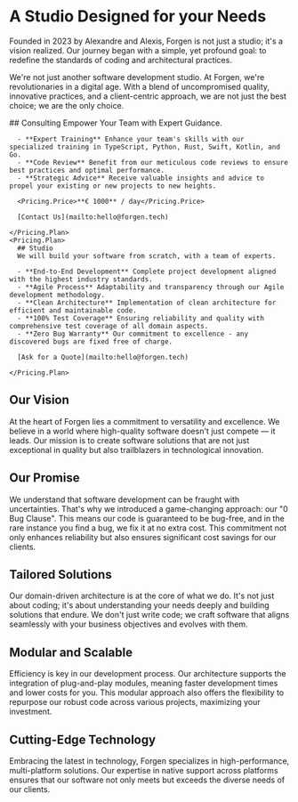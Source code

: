 
# A Studio Designed for your Needs

Founded in 2023 by Alexandre and Alexis, Forgen is not just a studio; it's a vision realized. Our journey began with a simple, yet profound goal: to redefine the standards of coding and architectural practices.

<div className="mt-8 grid grid-cols-2">
  <Avatar caption="Alexandre" size={96} src="/studio/alexandre.webp" />
  <Avatar caption="Alexis" size={96} src="/studio/alexis.webp" />
</div>

We're not just another software development studio. At Forgen, we're
revolutionaries in a digital age. With a blend of uncompromised quality,
innovative practices, and a client-centric approach, we are not just the best
choice; we are the only choice.

<Bleed>
  <Pricing>
    <Pricing.Plan>
      ## Consulting
      Empower Your Team with Expert Guidance.

      - **Expert Training** Enhance your team's skills with our specialized training in TypeScript, Python, Rust, Swift, Kotlin, and Go.
      - **Code Review** Benefit from our meticulous code reviews to ensure best practices and optimal performance.
      - **Strategic Advice** Receive valuable insights and advice to propel your existing or new projects to new heights.

      <Pricing.Price>**€ 1000** / day</Pricing.Price>

      [Contact Us](mailto:hello@forgen.tech)

    </Pricing.Plan>
    <Pricing.Plan>
      ## Studio
      We will build your software from scratch, with a team of experts.

      - **End-to-End Development** Complete project development aligned with the highest industry standards.
      - **Agile Process** Adaptability and transparency through our Agile development methodology.
      - **Clean Architecture** Implementation of clean architecture for efficient and maintainable code.
      - **100% Test Coverage** Ensuring reliability and quality with comprehensive test coverage of all domain aspects.
      - **Zero Bug Warranty** Our commitment to excellence - any discovered bugs are fixed free of charge.

      [Ask for a Quote](mailto:hello@forgen.tech)

    </Pricing.Plan>

  </Pricing>
</Bleed>

## Our Vision

At the heart of Forgen lies a commitment to versatility and excellence. We believe in a world where high-quality software doesn't just compete — it leads. Our mission is to create software solutions that are not just exceptional in quality but also trailblazers in technological innovation.

## Our Promise

We understand that software development can be fraught with uncertainties. That's why we introduced a game-changing approach: our "0 Bug Clause". This means our code is guaranteed to be bug-free, and in the rare instance you find a bug, we fix it at no extra cost. This commitment not only enhances reliability but also ensures significant cost savings for our clients.

## Tailored Solutions

Our domain-driven architecture is at the core of what we do. It's not just about coding; it's about understanding your needs deeply and building solutions that endure. We don't just write code; we craft software that aligns seamlessly with your business objectives and evolves with them.

## Modular and Scalable

Efficiency is key in our development process. Our architecture supports the integration of plug-and-play modules, meaning faster development times and lower costs for you. This modular approach also offers the flexibility to repurpose our robust code across various projects, maximizing your investment.

## Cutting-Edge Technology

Embracing the latest in technology, Forgen specializes in high-performance, multi-platform solutions. Our expertise in native support across platforms ensures that our software not only meets but exceeds the diverse needs of our clients.
